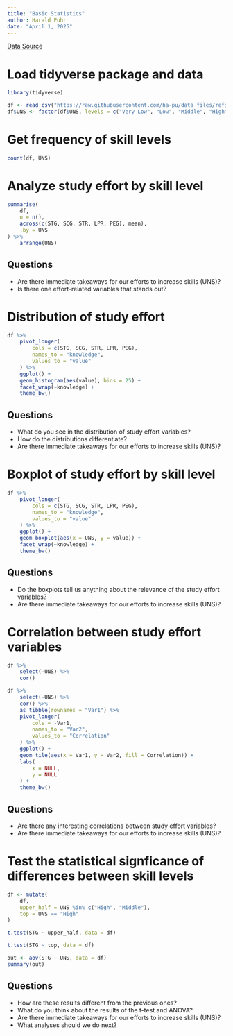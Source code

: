```yaml
---
title: "Basic Statistics"
author: Harald Puhr
date: "April 1, 2025"
---
```


[Data Source](https://github.com/ha-pu/data_files/tree/main#user-knowledge-modeling-dataset)

# Load tidyverse package and data
```r
library(tidyverse)
```

```r
df <- read_csv("https://raw.githubusercontent.com/ha-pu/data_files/refs/heads/main/1-user_knowledge.csv")
df$UNS <- factor(df$UNS, levels = c("Very Low", "Low", "Middle", "High"))
```

# Get frequency of skill levels

```r
count(df, UNS)
```

# Analyze study effort by skill level

```r
summarise(
    df,
    n = n(),
    across(c(STG, SCG, STR, LPR, PEG), mean),
    .by = UNS
) %>%
    arrange(UNS)
```

## Questions

+ Are there immediate takeaways for our efforts to increase skills (UNS)?
+ Is there one effort-related variables that stands out?

# Distribution of study effort

```r
df %>%
    pivot_longer(
        cols = c(STG, SCG, STR, LPR, PEG),
        names_to = "knowledge",
        values_to = "value"
    ) %>%
    ggplot() +
    geom_histogram(aes(value), bins = 25) +
    facet_wrap(~knowledge) +
    theme_bw()
```

## Questions

+ What do you see in the distribution of study effort variables?
+ How do the distributions differentiate?
+ Are there immediate takeaways for our efforts to increase skills (UNS)?

# Boxplot of study effort by skill level

```r
df %>%
    pivot_longer(
        cols = c(STG, SCG, STR, LPR, PEG),
        names_to = "knowledge",
        values_to = "value"
    ) %>%
    ggplot() +
    geom_boxplot(aes(x = UNS, y = value)) +
    facet_wrap(~knowledge) +
    theme_bw()
```

## Questions

+ Do the boxplots tell us anything about the relevance of the study effort variables?
+ Are there immediate takeaways for our efforts to increase skills (UNS)?

# Correlation between study effort variables

```r
df %>%
    select(-UNS) %>%
    cor()
```

```r
df %>%
    select(-UNS) %>%
    cor() %>%
    as_tibble(rownames = "Var1") %>%
    pivot_longer(
        cols = -Var1,
        names_to = "Var2",
        values_to = "Correlation"
    ) %>%
    ggplot() +
    geom_tile(aes(x = Var1, y = Var2, fill = Correlation)) +
    labs(
        x = NULL,
        y = NULL
    ) +
    theme_bw()
```

## Questions

+ Are there any interesting correlations between study effort variables?
+ Are there immediate takeaways for our efforts to increase skills (UNS)?

# Test the statistical signficance of differences between skill levels

```r
df <- mutate(
    df,
    upper_half = UNS %in% c("High", "Middle"),
    top = UNS == "High"
)
```

```r
t.test(STG ~ upper_half, data = df)
```

```r
t.test(STG ~ top, data = df)
```

```r
out <- aov(STG ~ UNS, data = df)
summary(out)
```

## Questions

+ How are these results different from the previous ones?
+ What do you think about the results of the t-test and ANOVA?
+ Are there immediate takeaways for our efforts to increase skills (UNS)?
+ What analyses should we do next?
